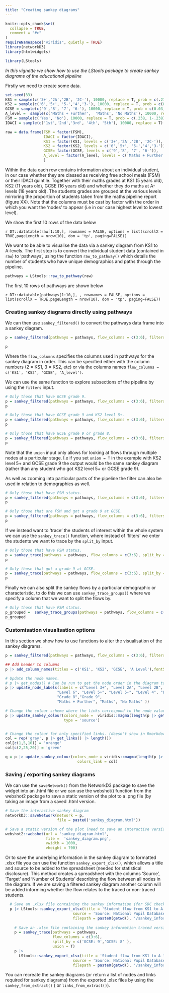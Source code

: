 ```yaml
---
title: "Creating sankey diagrams"
---
```


```r
knitr::opts_chunk$set(
  collapse = TRUE,
  comment = "#>"
)
requireNamespace("viridis", quietly = TRUE)
library(networkD3)
library(htmlwidgets)
```

```r
library(LStools)

```

*In this vignette we show how to use the LStools package to create sankey diagrams of the educational pipeline*

Firstly we need to create some data. 

```r
set.seed(33)
KS1 = sample(c('3+','2A','2B', '2C-'), 10000, replace = T, prob = c(.21,.28,.26,.25))
KS2 = sample(c('6','5+', '5-','4','3-'), 10000, replace = T, prob = c(0.03, 0.15, 0.22, 0.46, 0.13))
GCSE = sample(c('9','8', '7', '6-'), 10000, replace = T, prob = c(0.03, 0.07, 0.10, 0.80))
A_level =  sample(c('Maths + Further',  'Maths', 'No Maths'), 10000, replace = T, prob = c(0.02, 0.09, 0.89))
FSM = sample(c('Yes', 'No'), 10000, replace = T, prob = c(.238, 1-.238))
IDACI = sample(c('1st','2nd','3rd', '4th', '5th'), 10000, replace = T)

raw = data.frame(FSM = factor(FSM),
                 IDACI = factor(IDACI),
                 KS1 = factor(KS1, levels = c('3+','2A','2B', '2C-')),
                 KS2 = factor(KS2, levels = c('6','5+', '5-','4','3-')),
                 GCSE= factor(GCSE, levels = c('9','8', '7', '6-')), 
                 A_level = factor(A_level, levels = c('Maths + Further',  'Maths', 'No Maths'))
                 )
```

Within the data each row contains information about an individual student, in our case whether they are classed as receiving free school meals (FSM) or their IDACI quintile. Together with their maths grades at KS1 (5 years old), KS2 (11 years old), GCSE (16 years old) and whether they do maths at A-levels (18 years old). The students grades are grouped at the various levels mirroring the proportion of students taken from the maths pipeline report (figure XX). Note that the columns must be cast by factor with the order in which you want the 'nodes' to appear (i.e in our case highest level to lowest level).

We show the first 10 rows of the data below

`r DT::datatable(raw[1:10,], rownames = FALSE, options = list(scrollX = TRUE,pageLength = nrow(10), dom = 'tp', paging=FALSE))`

We want to be able to visualise the data via a sankey diagram from KS1 to A-levels. The first step is to convert the individual student data (contained in `raw`) to 'pathways', using the function `raw_to_pathway()` which details the number of students who have unique demographics and paths through the pipeline.

```r
pathways = LStools::raw_to_pathway(raw)
```

The first 10 rows of pathways are shown below

`r DT::datatable(pathways[1:10,], , rownames = FALSE, options = list(scrollX = TRUE,pageLength = nrow(10), dom = 'tp', paging=FALSE))`

### Creating sankey diagrams directly using pathways

We can then use `sankey_filtered()` to convert the pathways data frame into a sankey diagram.

```r
p = sankey_filtered(pathways = pathways, flow_columns = c(3:6), filters = '')

p
```

Where the `flow_columns` specifies the columns used in pathways for the sankey diagram in order. This can be specified either with the column numbers (2 = KS1, 3 = KS2, etc) or via the columns names ` flow_columns = c('KS1', 'KS2', 'GCSE', 'A_level')`.

We can use the same function to explore subsections of the pipeline by using the `filters` input.

```r
# Only those that have GCSE grade 9.
p = sankey_filtered(pathways = pathways, flow_columns = c(3:6), filters = 'GCSE: 9')
p

# Only those that have GCSE grade 9 and KS2 level 5+.
p = sankey_filtered(pathways = pathways, flow_columns = c(3:6), filters = c('GCSE: 9', 'KS2: 5+'))
p

# Only those that have GCSE grade 9 or grade 8.
p = sankey_filtered(pathways = pathways, flow_columns = c(3:6), filters = c('GCSE: 9', 'GCSE: 8'), union = T)
p
```
 
 Note that the `union` input only allows for looking at flows through multiple nodes at a particular stage. I.e if you set `union = T` in the example with KS2 level 5+ and GCSE grade 9 the output would be the same sankey diagram (rather than any student who got KS2 level 5+ or GCSE grade 9).
 
 As well as zooming into particular parts of the pipeline the filter can also be used in relation to demographics as well. 
 
```r
# Only those that have FSM status.
p = sankey_filtered(pathways = pathways, flow_columns = c(3:6), filters = 'FSM: Yes')
p

# Only those that are FSM and got a grade 9 at GCSE.
p = sankey_filtered(pathways = pathways, flow_columns = c(3:6), filters = c('GCSE: 9', 'FSM: Yes'))
p

```

If we instead want to 'trace' the students of interest within the whole system we can use the `sankey_trace()` function, where instead of 'filters' we enter the students we want to trace by the `split_by` input. 

```r
# Only those that have FSM status.
p = sankey_trace(pathways = pathways, flow_columns = c(3:6), split_by = 'FSM: Yes')
p

# Only those that got a grade 9 at GCSE.
p = sankey_trace(pathways = pathways, flow_columns = c(3:6), split_by = c('GCSE: 9' ))
p

```

Finally we can also split the sankey flows by a particular demographic or characteristic, to do this we can use `sankey_trace_groups()` where we specify a column that we want to split the flows by.

```r
# Only those that have FSM status.
p_grouped =  sankey_trace_groups(pathways = pathways, flow_columns = c(3:6), group_column = 'IDACI',colors = viridis::viridis(5))
p_grouped
```

### Customisation visualisation options 

In this section we show how to use functions to alter the visualisation of the sankey diagrams. 

```r
p = sankey_filtered(pathways = pathways, flow_columns = c(3:6), filters = c('GCSE: 9', 'GCSE: 8'), union = T)

## Add header to columns
p |> add_column_names(titles = c('KS1', 'KS2', 'GCSE', 'A Level'),fontSize = 14)

# Update the node names.
# p |> get_nodes() # Can be run to get the node order in the diagram to change.
p |> update_node_labels(labels = c("Level 3+", "Level 2A", "Level 2B", "Level 2C-",
                       "Level 6", "Level 5+", "Level 5-", "Level 4", "Level 3-",
                       "Grade 8","Grade 9",
                       "Maths + Further", "Maths", "No Maths" ))
```
```r
# Change the colour scheme where the links correspond to the node values (doesn't show in Rmarkdown)
p |> update_sankey_colour(colors_node =  viridis::magma(length(p |> get_nodes())),
                          type = 'source') 


# Change the colour for only specified links. (doesn't show in Rmarkdown)
col = rep('gray', p |> get_links() |> length())
col[c(1,5,10)] = 'orange'
col[c(2,25,20)] = 'green'  

q = p |> update_sankey_colour(colors_node = viridis::magma(length(p |> get_nodes())),
                                colors_link = col)
```


### Saving / exporting sankey diagrams

We can use the `saveNetwork()` from the NetworkD3 package to save the widget into an .html file or we can use the webshot() function from the webshot2 package to save a static version of the plot to a .png file (by taking an image from a saved .html version.

```r
# Save the interactive sankey diagram
networkD3::saveNetwork(network = p,
                       file = paste0('sankey_diagram.html'))

# Save a static version of the plot (need to save an interactive version first)
webshot2::webshot(url = 'sankey_diagram.html',
                  file =  'sankey_diagram.png',
                  vwidth = 1000,
                  vheight = 700)

```

Or to save the underlying information in the sankey diagram to formatted .xlsx file you can use the function `sankey_export_xlsx()`, which allows a title and source to be added to the spreadsheet (needed for statistical disclosure). This method creates a spreadsheet with the columns 'Source', 'Target' and 'Number of Students' describing the flow between all nodes in the diagram. If we are saving a filtered sankey diagram another column will be added informing whether the flow relates to the traced or non-traced students.

```r
  # Save an .xlsx file containing the sankey information (for SDC check)
  p |> LStools::sankey_export_xlsx(title = 'Student flow from KS1 to A-level choices',
                              source = 'Source: National Pupil Database',
                              filepath = paste0(getwd(), '/sankey_information.xlsx'))
  
    # Save an .xlsx file containing the sankey information traced version
    p = sankey_trace(pathways = pathways,
                     flow_columns = c(3:6),
                     split_by = c('GCSE: 9','GCSE: 8' ),
                     union = T) 
    p |>
      LStools::sankey_export_xlsx(title = 'Student flow from KS1 to A-level choices tracing those that achieve grade 8 or 9 at GCSE',
                              source = 'Source: National Pupil Database',
                              filepath = paste0(getwd(), '/sankey_information2.xlsx'))


```

You can recreate the sankey diagrams (or return a list of nodes and links required for sankey diagrams) from the exported .xlsx files by using the `sankey_from_extract()` ( or `links_from_extract()`).

